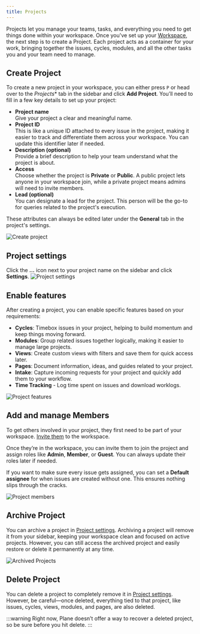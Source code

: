 ```yaml
---
title: Projects
---
```


Projects let you manage your teams, tasks, and everything you need to get things done within your workspace. Once you've set up your [Workspace](/core-concepts/workspaces/overview.mdx), the next step is to create a Project. Each project acts as a container for your work, bringing together the issues, cycles, modules, and all the other tasks you and your team need to manage.

## Create Project

To create a new project in your workspace, you can either press `P` or head over to the *Projects** tab in the sidebar and click **Add Project**. You’ll need to fill in a few key details to set up your project:

- **Project name**  
Give your project a clear and meaningful name.
- **Project ID**  
This is like a unique ID attached to every issue in the project, making it easier to track and differentiate them across your workspace. You can update this identifier later if needed.
- **Description (optional)**  
Provide a brief description to help your team understand what the project is about.
- **Access**  
Choose whether the project is **Private** or **Public**. A public project lets anyone in your workspace join, while a private project means admins will need to invite members.
- **Lead (optional)**  
You can designate a lead for the project. This person will be the go-to for queries related to the project's execution.

These attributes can always be edited later under the **General** tab in the project's settings.

![Create project](https://media.docs.plane.so/projects/create-project.webp#center)

## Project settings
Click the **…** icon next to your project name on the sidebar and click **Settings**. 
![Project settings](https://media.docs.plane.so/projects/project-settings.webp#center)

## Enable features

After creating a project, you can enable specific features based on your requirements:

- **Cycles**: Timebox issues in your project, helping to build momentum and keep things moving forward.
- **Modules**: Group related issues together logically, making it easier to manage large projects.
- **Views**: Create custom views with filters and save them for quick access later.
- **Pages**: Document information, ideas, and guides related to your project.
- **Intake**: Capture incoming requests for your project and quickly add them to your workflow.
- **Time Tracking** - Log time spent on issues and download worklogs.

![Project features](https://media.docs.plane.so/projects/project-features.webp#center)

## Add and manage Members

To get others involved in your project, they first need to be part of your workspace. [Invite them](/core-concepts/workspaces/members#adding-members) to the workspace. 

Once they’re in the workspace, you can invite them to join the project and assign roles like **Admin**, **Member**, or **Guest**. You can always update their roles later if needed. 

If you want to make sure every issue gets assigned, you can set a **Default assignee** for when issues are created without one. This ensures nothing slips through the cracks.

![Project members](https://media.docs.plane.so/projects/project-members.webp#center)

## Archive Project

You can archive a project in [Project settings](/core-concepts/projects/overview#project-settings). Archiving a project will remove it from your sidebar, keeping your workspace clean and focused on active projects. However, you can still access the archived project and easily restore or delete it permanently at any time. 

![Archived Projects](https://media.docs.plane.so/projects/archived-projects.webp#center)

## Delete Project

You can delete a project to completely remove it in [Project settings](/core-concepts/projects/overview#project-settings). However, be careful—once deleted, everything tied to that project, like issues, cycles, views, modules, and pages, are also deleted.

:::warning
Right now, Plane doesn’t offer a way to recover a deleted project, so be sure before you hit delete.
:::

